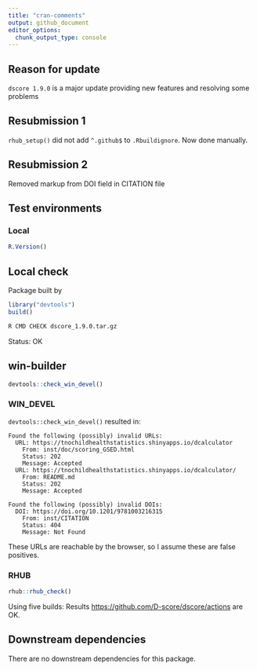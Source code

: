 ```yaml
---
title: "cran-comments"
output: github_document
editor_options: 
  chunk_output_type: console
---
```


## Reason for update

`dscore 1.9.0` is a major update providing new features and resolving some problems

## Resubmission 1

`rhub_setup()` did not add `^.github$` to `.Rbuildignore`. Now done manually.

## Resubmission 2

Removed markup from DOI field in CITATION file


## Test environments

### Local

```r
R.Version()
```

## Local check

Package built by

```r
library("devtools")
build()
```

```bash
R CMD CHECK dscore_1.9.0.tar.gz
```

Status: OK

## win-builder

```r
devtools::check_win_devel()
```

### WIN_DEVEL

`devtools::check_win_devel()` resulted in:

```
Found the following (possibly) invalid URLs:
  URL: https://tnochildhealthstatistics.shinyapps.io/dcalculator
    From: inst/doc/scoring_GSED.html
    Status: 202
    Message: Accepted
  URL: https://tnochildhealthstatistics.shinyapps.io/dcalculator/
    From: README.md
    Status: 202
    Message: Accepted

Found the following (possibly) invalid DOIs:
  DOI: https://doi.org/10.1201/9781003216315
    From: inst/CITATION
    Status: 404
    Message: Not Found
```

These URLs are reachable by the browser, so I assume these are false positives.

### RHUB

```r
rhub::rhub_check()
```

Using five builds: Results <https://github.com/D-score/dscore/actions> are OK.

## Downstream dependencies

There are no downstream dependencies for this package.
